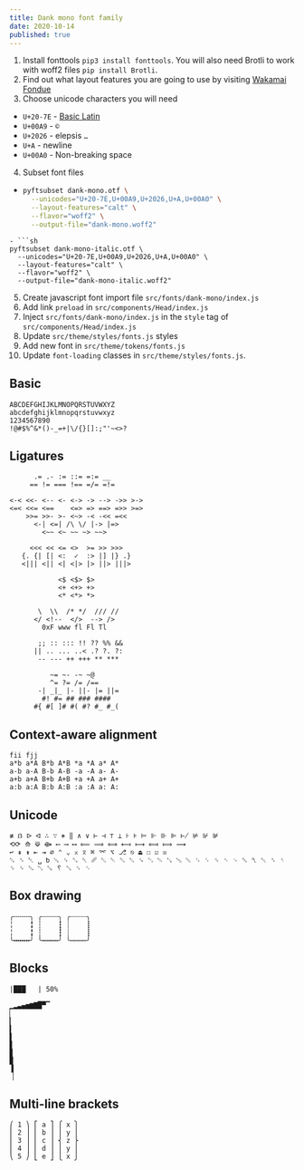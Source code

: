 ```yaml
---
title: Dank mono font family
date: 2020-10-14
published: true
---
```


1. Install fonttools `pip3 install fonttools`. You will also need Brotli to work with woff2 files `pip install Brotli`.
2. Find out what layout features you are going to use by visiting [Wakamai Fondue](https://wakamaifondue.com/)
3. Choose unicode characters you will need

- `U+20-7E` - [Basic Latin](https://en.wikipedia.org/wiki/List_of_Unicode_characters)
- `U+00A9` - `©`
- `U+2026` - elepsis `…`
- `U+A` - newline
- `U+00A0` - Non-breaking space

4. Subset font files

- ```sh
  pyftsubset dank-mono.otf \
    --unicodes="U+20-7E,U+00A9,U+2026,U+A,U+00A0" \
    --layout-features="calt" \
    --flavor="woff2" \
    --output-file="dank-mono.woff2"
  ```

````
- ```sh
pyftsubset dank-mono-italic.otf \
  --unicodes="U+20-7E,U+00A9,U+2026,U+A,U+00A0" \
  --layout-features="calt" \
  --flavor="woff2" \
  --output-file="dank-mono-italic.woff2"
````

5. Create javascript font import file `src/fonts/dank-mono/index.js`
6. Add link `preload` in `src/components/Head/index.js`
7. Inject `src/fonts/dank-mono/index.js` in the `style` tag of `src/components/Head/index.js`
8. Update `src/theme/styles/fonts.js` styles
9. Add new font in `src/theme/tokens/fonts.js`
10. Update `font-loading` classes in `src/theme/styles/fonts.js`.

## Basic

```
ABCDEFGHIJKLMNOPQRSTUVWXYZ
abcdefghijklmnopqrstuvwxyz
1234567890
!@#$%^&*()-_=+|\/{}[]:;"'~<>?
```

## Ligatures

```
      .= .- := ::= =:= __
     == != === !== =/= =!=

<-< <<- <-- <- <-> -> --> ->> >->
<=< <<= <==    <=> => ==> =>> >=>
    >>= >>- >- <~> -< -<< =<<
      <-| <=| /\ \/ |-> |=>
        <~~ <~ ~~ ~> ~~>

     <<< << <= <>  >= >> >>>
   {. {| [| <:  ✓  :> |] |} .}
   <||| <|| <| <|> |> ||> |||>

            <$ <$> $>
            <+ <+> +>
            <* <*> *>

       \  \\  /* */  /// //
      </ <!--  </>  --> />
        0xF www fl Fl Tl

       ;; :: ::: !! ?? %% &&
      || .. ... ..< .? ?. ?:
       -- --- ++ +++ ** ***

          ~= ~- -~ ~@
          ^= ?= /= /==
       -| _|_ |- ||- |= ||=
        #! #= ## ### ####
      #{ #[ ]# #( #? #_ #_(
```

## Context-aware alignment

```
fii fjj
a*b a*A B*b A*B *a *A a* A*
a-b a-A B-b A-B -a -A a- A-
a+b a+A B+b A+B +a +A a+ A+
a:b a:A B:b A:B :a :A a: A:
```

## Unicode

```
≢ ẞ ᐅ ᐊ ∴ ∵ ⎈ ‖ ∧ ∨ ⊢ ⊣ ⊤ ⊥ ⊦ ⊧ ⊨ ⊩ ⊪ ⊫ ⊬ ⊭ ⊮ ⊯
⟲⟳ ⟰ ⟱ ⟴ ⟵ ⟶ ⟷ ⟸ ⟹ ⟺ ⟻ ⟼ ⟽ ⟾ ⟿
↩ ⇞ ⇟ ⇤ ⇥ ⌀ ⌃ ⌄ ⌅ ⌆ ⌘ ⌤ ⌥ ⎇ ⎋ ⏏ ☐ ☑ ☒
␆ ␈ ␇ ␣ ␢ ␘ ␍ ␐ ␡ ␥ ␔ ␑ ␓ ␒ ␙ ␃ ␄ ␗ ␅ ␛ ␜ ␌ ␝ ␉ ␊ ␕ ␤ ␀ ␞ ␏ ␎ ␠ ␁ ␂ ␚ ␦ ␖ ␟ ␋
```

## Box drawing

```
╭╌╌╌╌╮ ╭┄┄┄┄╮ ╭┈┈┈┈╮
╎    ╏ ┆    ┇ ┊    ┋
╎    ╏ ┆    ┇ ┊    ┋
╰╍╍╍╍╯ ╰┅┅┅┅╯ ╰┉┉┉┉╯
```

## Blocks

```
|███   | 50%

▁▂▃▄▅▆▇█▀▔
▏
▎
▍
▌
▋
▊
▉
▐
▕
```

## Multi-line brackets

```
⎛ 1 ⎞ ⎡ a ⎤ ⎧ x ⎫
⎜ 2 ⎟ ⎢ b ⎥ ⎪ y ⎪
⎜ 3 ⎟ ⎢ c ⎥ ⎨ z ⎬
⎜ 4 ⎟ ⎢ d ⎥ ⎪ y ⎪
⎝ 5 ⎠ ⎣ e ⎦ ⎩ x ⎭
```
